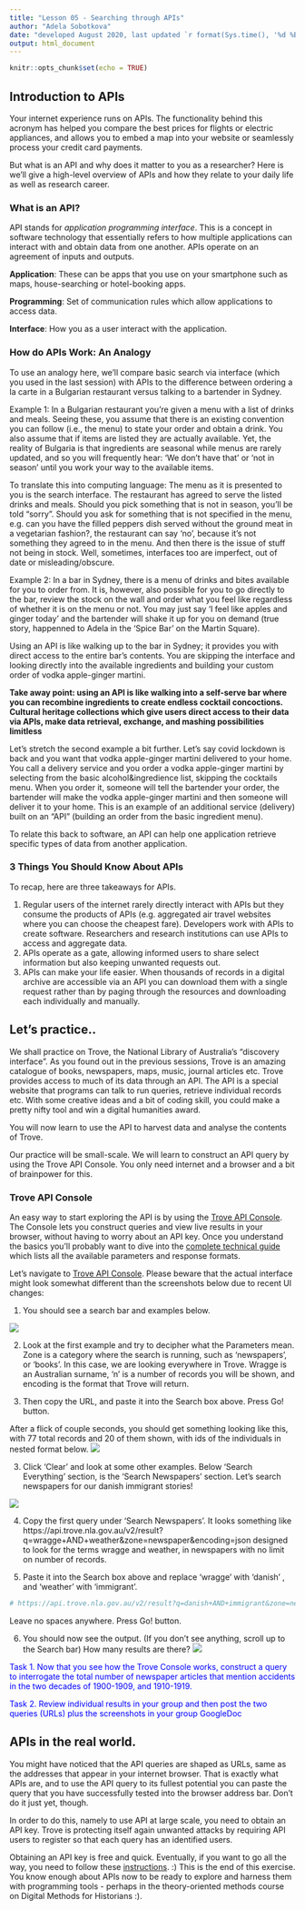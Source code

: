 ```yaml
---
title: "Lesson 05 - Searching through APIs"
author: "Adela Sobotkova"
date: "developed August 2020, last updated `r format(Sys.time(), '%d %B, %Y')`"
output: html_document
---
```


```r
knitr::opts_chunk$set(echo = TRUE)
```

## Introduction to APIs

Your internet experience runs on APIs. The functionality behind this acronym has helped you compare the best prices for flights or electric appliances, and allows you to embed a map into your website or seamlessly process your credit card payments.

But what is an API and why does it matter to you as a researcher? Here is we’ll give a high-level overview of APIs and how they relate to your daily life as well as research career.

### What is an API?
API stands for *application programming interface*. This is a concept in software technology that essentially refers to how multiple applications can interact with and obtain data from one another. APIs operate on an agreement of inputs and outputs.

**Application**: These can be apps that you use on your smartphone such as maps, house-searching or hotel-booking apps.

**Programming**: Set of communication rules which allow applications to access data.

**Interface**: How you as a user interact with the application.

### How do APIs Work: An Analogy
To use an analogy here, we’ll compare basic search via interface (which you used in the last session) with APIs to the difference between ordering a la carte in a Bulgarian restaurant versus talking to a bartender in Sydney.

Example 1: In a Bulgarian restaurant you’re given a menu with a list of drinks and meals. Seeing these, you assume that there is an existing convention you can follow (i.e., the menu) to state your order and obtain a drink. You also assume that if items are listed they are actually available. Yet, the reality of Bulgaria is that ingredients are seasonal while menus are rarely updated, and so you will frequently hear: 'We don't have that' or 'not in season' until you work your way to the available items.

To translate this into computing language: The menu as it is presented to you is the search interface. The restaurant has agreed to serve the listed drinks and meals. Should you pick something that is not in season, you'll be told "sorry". Should you ask for something that is not specified in the menu, e.g. can you have the filled peppers dish served without the ground meat in a vegetarian fashion?, the restaurant can say 'no', because it’s not something they agreed to in the menu. And then there is the issue of stuff not being in stock. Well, sometimes, interfaces too are imperfect, out of date or misleading/obscure.

Example 2: In a bar in Sydney, there is a menu of drinks and bites available for you to order from. It is, however, also possible for you to go directly to the bar, review the stock on the wall and order what you feel like regardless of whether it is on the menu or not. You may just say 'I feel like apples and ginger today' and the bartender will shake it up for you on demand (true story, happenned to Adela in the 'Spice Bar' on the Martin Square).

Using an API is like walking up to the bar in Sydney; it provides you with direct access to the entire bar's contents. You are skipping the interface and looking directly into the available ingredients and building your custom order of vodka apple-ginger martini.

**Take away point: using an API is like walking into a self-serve bar where you can recombine ingredients to create endless cocktail concoctions. Cultural heritage collections which give users direct access to their data via APIs, make data retrieval, exchange, and mashing possibilities limitless**

Let’s stretch the second example a bit further. Let's say covid lockdown is back and you want that vodka apple-ginger martini delivered to your home. You call a delivery service and you order a vodka apple-ginger martini by selecting from the basic alcohol&ingredience list, skipping the cocktails menu. When you order it, someone will tell the bartender your order, the bartender will make the vodka apple-ginger martini and then someone will deliver it to your home. This is an example of an additional service (delivery) built on an “API” (building an order from the basic ingredient menu).

To relate this back to software, an API can help one application retrieve specific types of data from another application. 


### 3 Things You Should Know About APIs
To recap, here are three takeaways for APIs.

1. Regular users of the internet rarely directly interact with APIs but they consume the products of APIs (e.g. aggregated air travel websites where you can choose the cheapest fare). Developers work with APIs to create software. Researchers and research institutions can use APIs to access and aggregate data. 
2. APIs operate as a gate, allowing informed users to share select information but also keeping unwanted requests out.
3. APIs can make your life easier. When thousands of records in a digital archive are accessible via an API you can download them with a single request rather than by paging through the resources and downloading each individually and manually.

## Let's practice..

We shall practice on Trove, the National Library of Australia’s “discovery interface”. As you found out in the previous sessions, Trove is an amazing catalogue of books, newspapers, maps, music, journal articles etc.  Trove provides access to much of its data through an API. The API is a special website that programs can talk to run queries, retrieve individual records etc. With some creative ideas and a bit of coding skill, you could make a pretty nifty tool and win a digital humanities award.


You will now learn to use the API to harvest data and analyse the contents of Trove. 


Our practice will be small-scale. We will learn to construct an API query by using the Trove API Console. You only need internet and a browser and a bit of brainpower for this.


### Trove API Console
An easy way to start exploring the API is by using the [Trove API Console](http://troveconsole.herokuapp.com/). The Console lets you construct queries and view live results in your browser, without having to worry about an API key. Once you understand the basics you'll probably want to dive into the [complete technical guide](https://help.nla.gov.au/trove/building-with-trove/api-version-2-technical-guide) which lists all the available parameters and response formats.

Let's navigate to [Trove API Console](http://troveconsole.herokuapp.com/). Please beware that the actual interface might look somewhat different than the screenshots below due to recent UI changes:


1. You should see a search bar and examples below.

![](../images/trove_api_console.png)

2. Look at the first example and try to decipher what the Parameters mean.  Zone is a category where the search is running, such as 'newspapers', or 'books'. In this case, we are looking everywhere in Trove. Wragge is an Australian surname, 'n' is a number of records you will be shown, and encoding is the format that Trove will return.

4. Then copy the URL, and paste it into the Search box above. Press Go! button.

After a flick of couple seconds, you should get something looking like this, with 77 total records and 20 of them shown, with ids of the individuals in nested format below. 
![](../images/wragge-results.png)

3. Click 'Clear' and look at some other examples. Below 'Search Everything' section, is the 'Search Newspapers' section. 
Let's search newspapers for our danish immigrant stories!

![](../images/trove_api.png)

4. Copy the first query under 'Search Newspapers'. It looks something like https://api.trove.nla.gov.au/v2/result?q=wragge+AND+weather&zone=newspaper&encoding=json designed to look for the terms wragge and weather, in newspapers with no limit on number of records. 

5. Paste it into the Search box above and replace 'wragge' with 'danish' , and 'weather' with 'immigrant'. 

```r
# https://api.trove.nla.gov.au/v2/result?q=danish+AND+immigrant&zone=newspaper&encoding=json
```

Leave no spaces anywhere. Press Go! button. 

6. You should now see the output. (If you don't see anything, scroll up to the Search bar)
How many results are there?
![](../images/danish-results.png)

<font color = "blue">
Task 1. Now that you see how the Trove Console works, construct a query to interrogate the total number of newspaper articles that mention accidents in the two decades of 1900-1909, and 1910-1919.


Task 2. Review individual results in your group and then post the two queries (URLs) plus the screenshots in your group GoogleDoc
</font>

## APIs in the real world.

You might have noticed that the API queries are shaped as URLs, same as the addresses that appear in your internet browser. That is exactly what APIs are, and to use the API query to its fullest potential you can paste the query that you have successfully tested into the browser address bar. Don't do it just yet, though.

In order to do this, namely to use API at large scale, you need to obtain an API key. Trove is protecting itself again unwanted attacks by requiring API users to register so that each query has an identified users. 

Obtaining an API key is free and quick. Eventually, if you want to go all the way, you need to follow these [instructions](https://help.nla.gov.au/trove/building-with-trove/api).
:)
This is the end of this exercise. You know enough about APIs now to be ready to explore and harness them with programming tools - perhaps in the theory-oriented methods course on Digital Methods for Historians :).  